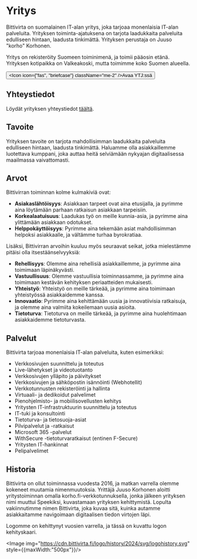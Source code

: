 # Yritys

Bittivirta on suomalainen IT-alan yritys, joka tarjoaa monenlaisia IT-alan palveluita. Yrityksen toiminta-ajatuksena on tarjota
laadukkaita palveluita edulliseen hintaan, laadusta tinkimättä. Yrityksen perustaja on Juuso "korho" Korhonen.

Yritys on rekisteröity Suomeen toiminimenä, ja toimii pääosin etänä. Yrityksen kotipaikka on Valkeakoski, mutta toimimme koko Suomen alueella.

<Button href="https://tietopalvelu.ytj.fi/yritys/2884270-1"><Icon icon={"fas", "briefcase"} className="me-2" />Avaa YTJ:ssä</Button>

## Yhteystiedot

Löydät yrityksen yhteystiedot [täältä](contact-us).


## Tavoite

Yrityksen tavoite on tarjota mahdollisimman laadukkaita palveluita edulliseen hintaan, laadusta tinkimättä. Haluamme olla asiakkaillemme
luotettava kumppani, joka auttaa heitä selviämään nykyajan digitaalisessa maailmassa vaivattomasti.

## Arvot

Bittivirran toiminnan kolme kulmakiviä ovat:
- **Asiakaslähtöisyys**: Asiakkaan tarpeet ovat aina etusijalla, ja pyrimme aina löytämään parhaan ratkaisun asiakkaan tarpeisiin.
- **Korkealaatuisuus**: Laadukas työ on meille kunnia-asia, ja pyrimme aina ylittämään asiakkaan odotukset.
- **Helppokäyttöisyys**: Pyrimme aina tekemään asiat mahdollisimman helpoksi asiakkaalle, ja vältämme turhaa byrokratiaa.

Lisäksi, Bittivirran arvoihin kuuluu myös seuraavat seikat, jotka mielestämme pitäisi olla itsestäänselvyyksiä:
- **Rehellisyys**: Olemme aina rehellisiä asiakkaillemme, ja pyrimme aina toimimaan läpinäkyvästi.
- **Vastuullisuus**: Olemme vastuullisia toiminnassamme, ja pyrimme aina toimimaan kestävän kehityksen periaatteiden mukaisesti.
- **Yhteistyö**: Yhteistyö on meille tärkeää, ja pyrimme aina toimimaan yhteistyössä asiakkaidemme kanssa.
- **Innovaatio**: Pyrimme aina kehittämään uusia ja innovatiivisia ratkaisuja, ja olemme aina valmiita kokeilemaan uusia asioita.
- **Tietoturva**: Tietoturva on meille tärkeää, ja pyrimme aina huolehtimaan asiakkaidemme tietoturvasta.

## Palvelut

Bittivirta tarjoaa monenlaisia IT-alan palveluita, kuten esimerkiksi:
- Verkkosivujen suunnittelu ja toteutus
- Live-lähetykset ja videotuotanto
- Verkkosivujen ylläpito ja päivitykset
- Verkkosivujen ja sähköpostin isännöinti (Webhotellit)
- Verkkotunnusten rekisteröinti ja hallinta
- Virtuaali- ja dedikoidut palvelimet
- Pienohjelmisto- ja mobiilisovellusten kehitys
- Yritysten IT-infrastruktuurin suunnittelu ja toteutus
- IT-tuki ja konsultointi
- Tietoturva- ja tietosuoja-asiat
- Pilvipalvelut ja -ratkaisut
- Microsoft 365 -palvelut
- WithSecure -tietoturvaratkaisut (entinen F-Secure)
- Yritysten IT-hankinnat
- Pelipalvelimet

## Historia

Bittivirta on ollut toiminnassa vuodesta 2016, ja matkan varrella olemme kokeneet muutamia nimenmuutoksia. Yrittäjä Juuso Korhonen
aloitti yritystoiminnan omalla korho.fi-verkkotunnuksella, jonka jälkeen yrityksen nimi muuttui Speekiksi, kuvastamaan yrityksen kehittymistä.
Lopulta vakiinnutimme nimen Bittivirta, joka kuvaa sitä, kuinka autamme asiakkaitamme navigoimaan digitaalisen tiedon virtojen läpi.

Logomme on kehittynyt vuosien varrella, ja tässä on kuvattu logon kehityskaari.

<Image img="https://cdn.bittivirta.fi/logo/history/2024/svg/logohistory.svg" style={{maxWidth:"500px"}}/>
